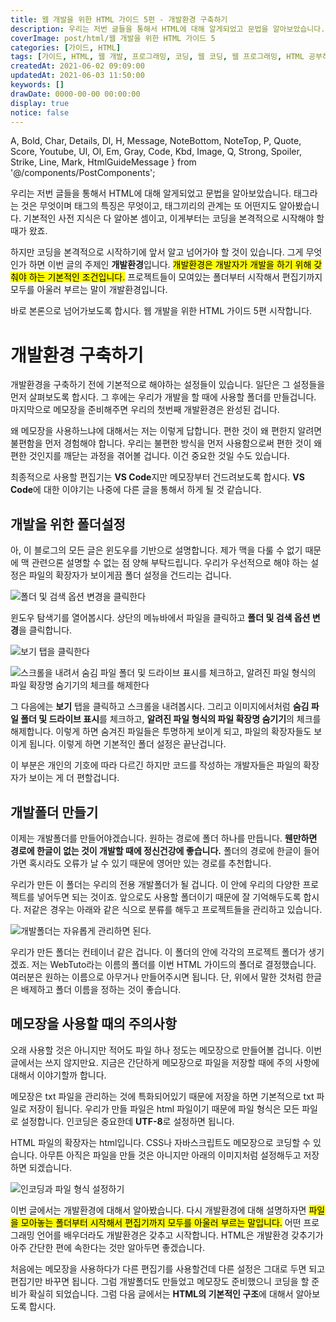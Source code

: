 ```yaml
---
title: 웹 개발을 위한 HTML 가이드 5편 - 개발환경 구축하기
description: 우리는 저번 글들을 통해서 HTML에 대해 알게되었고 문법을 알아보았습니다. 태그라는 것은 무엇이며 태그의 특징은 무엇이고, 태그끼리의 관계는 또 어떤지도 알아봤습니다. 기본적인 사전 지식은 다 알아본 셈이고, 이게부터는 코딩을 본격적으로 시작해야 할 때가 왔죠. 하지만 코딩을 본격적으로 시작하기에 앞서 알고 넘어가야 할 것이 있습니다. 그게 무엇인가 하면 이번 글의 주제인 개발환경입니다. 개발환경은 개발자가 개발을 하기 위해 갖춰야 하는 기본적인 조건입니다. 프로젝트들이 모여있는 폴더부터 시작해서 편집기까지 모두를 아울러 부르는 말이 개발환경입니다.
coverImage: post/html/웹 개발을 위한 HTML 가이드 5
categories: [가이드, HTML]
tags: [가이드, HTML, 웹 개발, 프로그래밍, 코딩, 웹 코딩, 웹 프로그래밍, HTML 공부하기, HTML 초보, 개발환경]
createdAt: 2021-06-02 09:09:00
updatedAt: 2021-06-03 11:50:00
keywords: []
drawDate: 0000-00-00 00:00:00
display: true
notice: false
---
```


  A, Bold, Char, Details, Dl, H, Message, NoteBottom, NoteTop, P,
  Quote, Score, Youtube, Ul, Ol, Em, Gray, Code, Kbd, Image,
  Q, Strong, Spoiler, Strike, Line, Mark, HtmlGuideMessage
} from '@/components/PostComponents';

<HtmlGuideMessage/>

우리는 저번 글들을 통해서 HTML에 대해 알게되었고 문법을 알아보았습니다. 태그라는 것은 무엇이며 태그의 특징은 무엇이고, 태그끼리의 관계는 또 어떤지도 알아봤습니다. 기본적인 사전 지식은 다 알아본 셈이고, 이게부터는 코딩을 본격적으로 시작해야 할 때가 왔죠.

<P>하지만 코딩을 본격적으로 시작하기에 앞서 알고 넘어가야 할 것이 있습니다. 그게 무엇인가 하면 이번 글의 주제인 <Strong>개발환경</Strong>입니다. <Mark>개발환경은 개발자가 개발을 하기 위해 갖춰야 하는 기본적인 조건입니다.</Mark> 프로젝트들이 모여있는 폴더부터 시작해서 편집기까지 모두를 아울러 부르는 말이 개발환경입니다.</P>

바로 본론으로 넘어가보도록 합시다. 웹 개발을 위한 HTML 가이드 5편 시작합니다.

# 개발환경 구축하기
개발환경을 구축하기 전에 기본적으로 해야하는 설정들이 있습니다. 일단은 그 설정들을 먼저 살펴보도록 합시다. 그 후에는 우리가 개발을 할 때에 사용할 폴더를 만들겁니다. 마지막으로 메모장을 준비해주면 우리의 첫번째 개발환경은 완성된 겁니다.

왜 메모장을 사용하느냐에 대해서는 저는 이렇게 답합니다. 편한 것이 왜 편한지 알려면 불편함을 먼저 경험해야 합니다. 우리는 불편한 방식을 먼저 사용함으로써 편한 것이 왜 편한 것인지를 깨닫는 과정을 겪어볼 겁니다. 이건 중요한 것일 수도 있습니다.

최종적으로 사용할 편집기는 **VS Code**지만 메모장부터 건드려보도록 합시다. **VS Code**에 대한 이야기는 나중에 다른 글을 통해서 하게 될 것 같습니다.

## 개발을 위한 폴더설정
아, 이 블로그의 모든 글은 윈도우를 기반으로 설명합니다. 제가 맥을 다룰 수 없기 때문에 맥 관련으론 설명할 수 없는 점 양해 부탁드립니다. 우리가 우선적으로 해야 하는 설정은 파일의 확장자가 보이게끔 폴더 설정을 건드리는 겁니다.

![폴더 및 검색 옵션 변경을 클릭한다](https://i.postimg.cc/PqhBpkpf/K-20210326-133216.png)

윈도우 탐색기를 열어봅시다. 상단의 메뉴바에서 파일을 클릭하고 **폴더 및 검색 옵션 변경**을 클릭합니다.

![보기 탭을 클릭한다](https://i.postimg.cc/mDgJjNy0/K-20210326-133219.png)

![스크롤을 내려서 숨김 파일 폴더 및 드라이브 표시를 체크하고, 알려진 파일 형식의 파일 확장명 숨기기의 체크를 해제한다](https://i.postimg.cc/FKZw0n3y/K-20210326-133229.png)

그 다음에는 **보기** 탭을 클릭하고 스크롤을 내려봅시다. 그리고 이미지에서처럼 **숨김 파일 폴더 및 드라이브 표시**를 체크하고, **알려진 파일 형식의 파일 확장명 숨기기**의 체크를 해제합니다. 이렇게 하면 숨겨진 파일들은 투명하게 보이게 되고, 파일의 확장자들도 보이게 됩니다. 이렇게 하면 기본적인 폴더 설정은 끝난겁니다.

이 부분은 개인의 기호에 따라 다르긴 하지만 코드를 작성하는 개발자들은 파일의 확장자가 보이는 게 더 편할겁니다.

## 개발폴더 만들기
이제는 개발폴더를 만들어야겠습니다. 원하는 경로에 폴더 하나를 만듭니다. **웬만하면 경로에 한글이 없는 것이 개발할 때에 정신건강에 좋습니다.** 폴더의 경로에 한글이 들어가면 혹시라도 오류가 날 수 있기 때문에 영어만 있는 경로를 추천합니다.

우리가 만든 이 폴더는 우리의 전용 개발폴더가 될 겁니다. 이 안에 우리의 다양한 프로젝트를 넣어두면 되는 것이죠. 앞으로도 사용할 폴더이기 때문에 잘 기억해두도록 합시다. 저같은 경우는 아래와 같은 식으로 분류를 해두고 프로젝트들을 관리하고 있습니다.

![개발폴더는 자유롭게 관리하면 된다.](https://i.postimg.cc/g23XL37n/2021-0602-001.png)

우리가 만든 폴더는 컨테이너 같은 겁니다. 이 폴더의 안에 각각의 프로젝트 폴더가 생기겠죠. 저는 WebTuto라는 이름의 폴더를 이번 HTML 가이드의 폴더로 결정했습니다. 여러분은 원하는 이름으로 아무거나 만들어주시면 됩니다. 단, 위에서 말한 것처럼 한글은 배제하고 폴더 이름을 정하는 것이 좋습니다.

## 메모장을 사용할 때의 주의사항
오래 사용할 것은 아니지만 적어도 파일 하나 정도는 메모장으로 만들어볼 겁니다. 이번 글에서는 쓰지 않지만요. 지금은 간단하게 메모장으로 파일을 저장할 때에 주의 사항에 대해서 이야기할까 합니다.

메모장은 txt 파일을 관리하는 것에 특화되어있기 때문에 저장을 하면 기본적으로 txt 파일로 저장이 됩니다. 우리가 만들 파일은 html 파일이기 때문에 파일 형식은 모든 파일로 설정합니다. 인코딩은 중요한데 **UTF-8**로 설정하면 됩니다.

HTML 파일의 확장자는 html입니다. CSS나 자바스크립트도 메모장으로 코딩할 수 있습니다. 아무튼 아직은 파일을 만들 것은 아니지만 아래의 이미지처럼 설정해두고 저장하면 되겠습니다.

![인코딩과 파일 형식 설정하기](https://i.postimg.cc/gc5x8GVK/K-20210326-140544.png)

<Line />

<P>이번 글에서는 개발환경에 대해서 알아봤습니다. 다시 개발환경에 대해 설명하자면 <Mark>파일을 모아놓는 폴더부터 시작해서 편집기까지 모두를 아울러 부르는 말입니다.</Mark> 어떤 프로그래밍 언어를 배우더라도 개발환경은 갖추고 시작합니다. HTML은 개발환경 갖추기가 아주 간단한 편에 속한다는 것만 알아두면 좋겠습니다.</P>

처음에는 메모장을 사용하다가 다른 편집기를 사용할건데 다른 설정은 그대로 두면 되고 편집기만 바꾸면 됩니다. 그럼 개발폴더도 만들었고 메모장도 준비했으니 코딩을 할 준비가 확실히 되었습니다. 그럼 다음 글에서는 **HTML의 기본적인 구조**에 대해서 알아보도록 합시다.